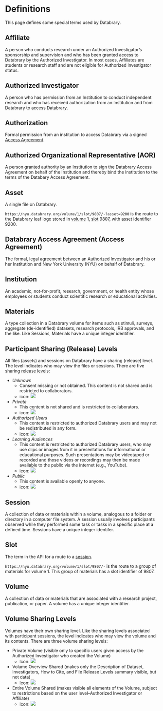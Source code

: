 # Definitions {.unnumbered}

This page defines some special terms used by Databrary.


## Affiliate

A person who conducts research under an Authorized Investigator's sponsorship and supervision and who has been granted access to Databrary by the Authorized Investigator. In most cases, Affiliates are students or research staff and are not eligible for Authorized Investigator status.

## Authorized Investigator

A person who has permission from an Institution to conduct independent research and who has received authorization from an Institution and from Databrary to access Databrary.

## Authorization

Formal permission from an institution to access Databrary via a signed [Access Agreement](definitions.qmd#def-daa).

## Authorized Organizational Representative (AOR)

A person granted authority by an Institution to sign the Databrary Access Agreement on behalf of the Institution and thereby bind the Institution to the terms of the Databary Access Agreement.

## Asset

A single file on Databrary.

`https://nyu.databrary.org/volume/1/slot/9807/-?asset=9200` is the route to the Databrary leaf logo stored in [volume](definitions.qmd#volume) 1, [slot](definitions.qmd#slot) 9807, with asset identifier 9200.

## Databrary Access Agreement (Access Agreement) {#def-daa}

The formal, legal agreement between an Authorized Investigator and his or her Institution and New York University (NYU) on behalf of Databrary.

## Institution

An academic, not-for-profit, research, government, or health entity whose employees or students conduct scientific research or educational activities.

## Materials

A type collection in a Databrary volume for items such as stimuli, surveys, aggregate (de-identified) datasets, research protocols, IRB approvals, and the like.
Like Sessions, Materials have a unique integer identifier.

## Participant Sharing (Release) Levels

All files (assets) and sessions on Databrary have a sharing (release) level.
The level indicates who may view the files or sessions.
There are five sharing [release levels](https://databrary.org/support/irb/release-levels.html):

- *Unknown*
  - Consent missing or not obtained. This content is not shared and is restricted to collaborators.
  - icon: ![](https://nyu.databrary.org/web/icons/release/unknown.svg){.icon}
- *Private*
  - This content is not shared and is restricted to collaborators.
  - icon: ![](https://nyu.databrary.org/web/icons/release/private.svg){.icon}
- *Authorized Users*
  - This content is restricted to authorized Databrary users and may not be redistributed in any form.
  - icon: ![](https://nyu.databrary.org/web/icons/release/shared.svg){.icon}
- *Learning Audiences*
  - This content is restricted to authorized Databrary users, who may use clips or images from it in presentations for informational or educational purposes. Such presentations may be videotaped or recorded and those videos or recordings may then be made available to the public via the internet (e.g., YouTube).
  - icon: ![](https://nyu.databrary.org/web/icons/release/excerpts.svg){.icon}
- *Public*
  - This content is available openly to anyone.
  - icon: ![](https://nyu.databrary.org/web/icons/release/public.svg){.icon}

## Session

A collection of data or materials within a volume, analogous to a folder or directory in a computer file system.
A session usually involves participants observed while they performed some task or tasks in a specific place at a defined time.
Sessions have a unique integer identifer.

## Slot

The term in the API for a route to a [session](definitions.qmd#session).

`https://nyu.databrary.org/volume/1/slot/9807/-` is the route to a group of materials for volume 1.
This group of materials has a slot identifier of 9807.

## Volume

A collection of data or materials that are associated with a research project, publication, or paper.
A volume has a unique integer identifier.

## Volume Sharing Levels

Volumes have their own sharing level.
Like the sharing levels associated with participant sessions, the level indicates who may view the volume and its contents.
There are three volume sharing levels:

- Private Volume (visible only to specific users given access by the Authorized Investigator who created the Volume)
  - Icon: ![](https://nyu.databrary.org/web/icons/volume-access-shared.svg){.icon}
- Volume Overview Shared (makes only the Description of Dataset, Investigators, How to Cite, and File Release Levels summary visible, but not data)
  - Icon: ![](https://nyu.databrary.org/web/icons/partial.svg){.icon}
- Entire Volume Shared (makes visible all elements of the Volume, subject to restrictions based on the user level--Authorized Investigator or Affiliate)
  - Icon: ![](https://nyu.databrary.org/web/icons/public.svg){.icon}
